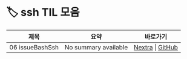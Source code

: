 
# 🏷️ ssh TIL 모음

<LabelIcons />

| 제목 | 요약 | 바로가기 |
|------|------|----------|
| 06 issueBashSsh | No summary available | [Nextra](/til/til-2025/til-07/06-issueBashSsh) \| [GitHub](https://github.com/MinHyeok-lee1/TIL/blob/main/2025/07/06-issueBashSsh.md) |
